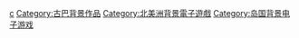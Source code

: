 [[Category:各国背景电子游戏|c]]
[[Category:古巴背景作品|Category:古巴背景作品]]
[[Category:北美洲背景電子遊戲|Category:北美洲背景電子遊戲]]
[[Category:岛国背景电子游戏|Category:岛国背景电子游戏]]